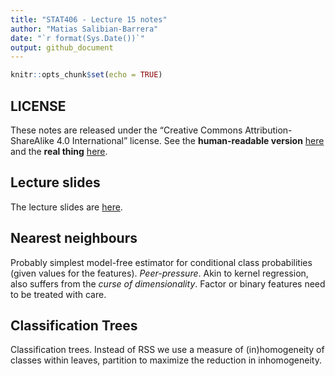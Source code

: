 ```yaml
---
title: "STAT406 - Lecture 15 notes"
author: "Matias Salibian-Barrera"
date: "`r format(Sys.Date())`"
output: github_document
---
```


```r
knitr::opts_chunk$set(echo = TRUE)
```

## LICENSE
These notes are released under the 
"Creative Commons Attribution-ShareAlike 4.0 International" license. 
See the **human-readable version** [here](https://creativecommons.org/licenses/by-sa/4.0/)
and the **real thing** [here](https://creativecommons.org/licenses/by-sa/4.0/legalcode). 

## Lecture slides

The lecture slides are [here](STAT406-17-lecture-15.pdf).

## Nearest neighbours

Probably simplest model-free estimator for conditional class probabilities (given 
values for the features). *Peer-pressure*. Akin to kernel regression, also suffers
from the *curse of dimensionality*. Factor or binary features need to be treated with
care.

## Classification Trees

Classification trees. Instead of RSS we use a measure of (in)homogeneity of classes
within leaves, partition to maximize the reduction in inhomogeneity.  

